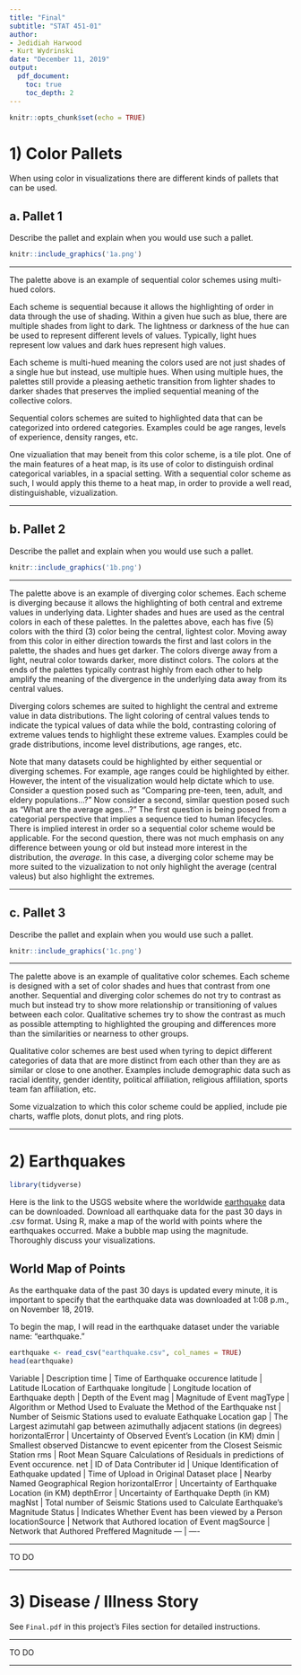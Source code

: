 ```yaml
---
title: "Final"
subtitle: "STAT 451-01"
author:
- Jedidiah Harwood
- Kurt Wydrinski
date: "December 11, 2019"
output:
  pdf_document:
    toc: true
    toc_depth: 2
---
```


```r
knitr::opts_chunk$set(echo = TRUE)
```

\newpage
# 1) Color Pallets

When using color in visualizations there are different kinds of pallets that can
be used.

## a. Pallet 1

Describe the pallet and explain when you would use such a pallet.

```r
knitr::include_graphics('1a.png')
```

***

The palette above is an example of sequential color schemes using multi-hued
colors. 

Each scheme is sequential because it allows the highlighting of order in data
through the use of shading. Within a given hue such as blue, there are multiple
shades from light to dark. The lightness or darkness of the hue can be used to
represent different levels of values. Typically, light hues represent low
values and dark hues represent high values.

Each scheme is multi-hued meaning the colors used are not just shades of a
single hue but instead, use multiple hues. When using multiple hues, the
palettes still provide a pleasing aethetic transition from lighter shades to
darker shades that preserves the implied sequential meaning of the collective
colors.

Sequential colors schemes are suited to highlighted data that can be categorized
into ordered categories. Examples could be age ranges, levels of experience,
density ranges, etc.  

One vizualiation that may beneit from this color scheme, is a tile plot. One of the main features of a heat map, is its use of color to distinguish ordinal categorical variables, in a spacial setting.  With a sequential color scheme as such, I would apply this theme to a heat map, in order to provide a well read, distinguishable, vizualization.  

***

## b. Pallet 2

Describe the pallet and explain when you would use such a pallet.

```r
knitr::include_graphics('1b.png')
```

***

The palette above is an example of diverging color schemes. Each scheme is
diverging because it allows the highlighting of both central and extreme values
in underlying data. Lighter shades and hues are used as the central colors in
each of these palettes. In the palettes above, each has five (5) colors with
the third (3) color being the central, lightest color. Moving away from this
color in either direction towards the first and last colors in the palette, the
shades and hues get darker. The colors diverge away from a light, neutral color
towards darker, more distinct colors. The colors at the ends of the palettes
typically contrast highly from each other to help amplify the meaning of the
divergence in the underlying data away from its central values.

Diverging colors schemes are suited to highlight the central and extreme value
in data distributions. The light coloring of central values tends to indicate
the typical values of data while the bold, contrasting coloring of extreme
values tends to highlight these extreme values. Examples could be grade
distributions, income level distributions, age ranges, etc.

Note that many datasets could be highlighted by either sequential or diverging
schemes. For example, age ranges could be highlighted by either. However, the
intent of the visualization would help dictate which to use. Consider a
question posed such as "Comparing pre-teen, teen, adult, and eldery
populations...?" Now consider a second, similar question posed such as "What are
the average ages...?" The first question is being posed from a categorial
perspective that implies a sequence tied to human lifecycles. There is implied
interest in order so a sequential color scheme would be applicable. For the
second question, there was not much emphasis on any difference between young or
old but instead more interest in the distribution, the *average*. In this case,
a diverging color scheme may be more suited to the vizualization to not only
highlight the average (central valeus) but also highlight the extremes.

***

## c. Pallet 3

Describe the pallet and explain when you would use such a pallet.

```r
knitr::include_graphics('1c.png')
```

***

The palette above is an example of qualitative color schemes. Each scheme is
designed with a set of color shades and hues that contrast from one another.
Sequential and diverging color schemes do not try to contrast as much but
instead try to show more relationship or transitioning of values between each
color. Qualitative schemes try to show the contrast as much as possible
attempting to highlighted the grouping and differences more than the
similarities or nearness to other groups.

Qualitative color schemes are best used when tyring to depict different
categories of data that are more distinct from each other than they are as
similar or close to one another. Examples include demographic data such as
racial identity, gender identity, political affiliation, religious affiliation,
sports team fan affiliation, etc.

Some vizualzation to which this color scheme could be applied, include pie charts, waffle plots, donut plots, and ring plots.  

***

\newpage
# 2) Earthquakes

```r
library(tidyverse)
```


Here is the link to the USGS website where the worldwide
[earthquake](https://earthquake.usgs.gov/earthquakes/feed/v1.0/) data can be
downloaded. Download all earthquake data for the past 30 days in .csv format.
Using R, make a map of the world with points where the earthquakes occurred.
Make a bubble map using the magnitude. Thoroughly discuss your visualizations.

## World Map of Points

  As the earthquake data of the past 30 days is updated every minute, it is important to specify that the earthquake data was downloaded at 1:08 p.m., on November 18, 2019.
  
  To begin the map, I will read in the earthquake dataset under the variable name: "earthquake."
```r
earthquake <- read_csv("earthquake.csv", col_names = TRUE)
head(earthquake)
```

Variable | Description
time | Time of Earthquake occurence
latitude | Latitude lLocation of Earthquake
longitude | Longitude location of Earthquake
depth | Depth of the Event
mag | Magnitude of Event
magType | Algorithm or Method Used to Evaluate the Method of the Earthquake
nst | Number of Seismic Stations used to evaluate Eathquake Location
gap | The Largest azimutahl gap between azimuthally adjacent stations (in degrees)
horizontalError | Uncertainty of Observed Event's Location (in KM)
dmin | Smallest observed Distancwe to event epicenter from the Closest Seismic Station
rms | Root Mean Square Calculations of Residuals in predictions of Event occurence.
net | ID of Data Contributer
id | Unique Identification of Eathquake
updated | Time of Upload in Original Dataset
place | Nearby Named Geographical Region
horizontalError | Uncertainty of Earthquake Location (in KM)
depthError | Uncertainty of Earthquake Depth (in KM)
magNst | Total number of Seismic Stations used to Calculate Earthquake's Magnitude
Status | Indicates Whether Event has been viewed by a Person
locationSource | Network that Authored location of Event
magSource | Network that Authored Preffered Magnitude
--- | ----

  






***

TO DO

***

\newpage
# 3) Disease / Illness Story

See `Final.pdf` in this project's Files section for detailed instructions.

***

TO DO

***
